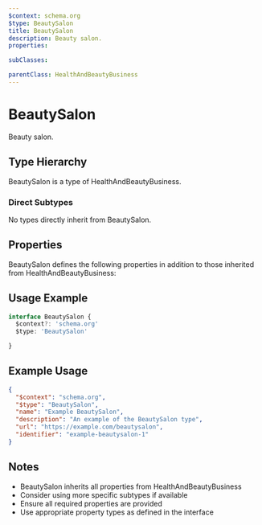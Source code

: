 ```yaml
---
$context: schema.org
$type: BeautySalon
title: BeautySalon
description: Beauty salon.
properties:

subClasses:

parentClass: HealthAndBeautyBusiness
---
```


# BeautySalon

Beauty salon.

## Type Hierarchy

BeautySalon is a type of HealthAndBeautyBusiness.

### Direct Subtypes

No types directly inherit from BeautySalon.

## Properties

BeautySalon defines the following properties in addition to those inherited from HealthAndBeautyBusiness:



## Usage Example

```typescript
interface BeautySalon {
  $context?: 'schema.org'
  $type: 'BeautySalon'

}
```

## Example Usage

```json
{
  "$context": "schema.org",
  "$type": "BeautySalon",
  "name": "Example BeautySalon",
  "description": "An example of the BeautySalon type",
  "url": "https://example.com/beautysalon",
  "identifier": "example-beautysalon-1"
}
```

## Notes

- BeautySalon inherits all properties from HealthAndBeautyBusiness
- Consider using more specific subtypes if available
- Ensure all required properties are provided
- Use appropriate property types as defined in the interface
